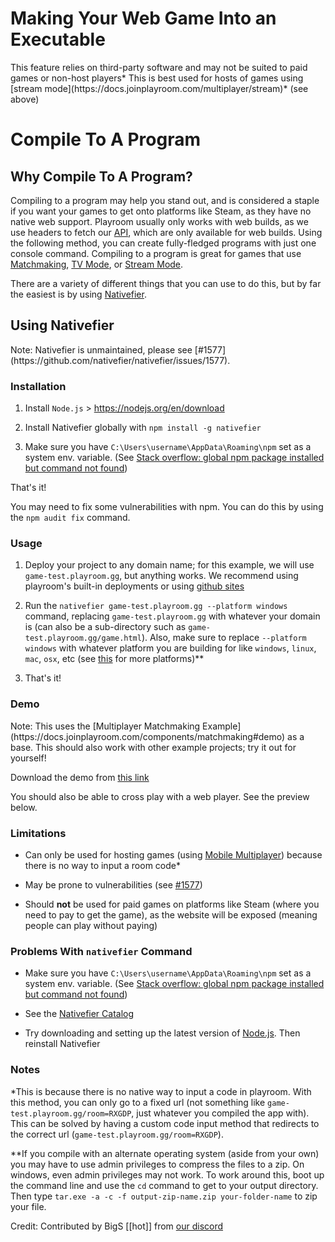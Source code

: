 

# Making Your Web Game Into an Executable 

 
<Callout emoji="👷‍♀️">
  This feature relies on third-party software and may not be suited to paid games or non-host players*
</Callout>
<Callout emoji="💡">
  This is best used for hosts of games using [stream mode](https://docs.joinplayroom.com/multiplayer/stream)* (see above)
</Callout>

# Compile To A Program

## Why Compile To A Program?

Compiling to a program may help you stand out, and is considered a staple if you want your games to get onto platforms like Steam, as they have no native web support. Playroom usually only works with web builds, as we use headers to fetch our [API](https://docs.joinplayroom.com/apidocs), which are only available for web builds. Using the following method, you can create fully-fledged programs with just one console command. 
Compiling to a program is great for games that use [Matchmaking](https://docs.joinplayroom.com/components/matchmaking), [TV Mode](https://docs.joinplayroom.com/multiplayer/tv), or [Stream Mode](https://docs.joinplayroom.com/multiplayer/stream).

There are a variety of different things that you can use to do this, but by far the easiest is by using [Nativefier](https://github.com/nativefier/nativefier).

## Using Nativefier
<Callout emoji="📜">
  Note: Nativefier is unmaintained, please see [#1577](https://github.com/nativefier/nativefier/issues/1577).
</Callout>

### Installation

1. Install `Node.js` > https://nodejs.org/en/download

2. Install Nativefier globally with `npm install -g nativefier`

3. Make sure you have `C:\Users\username\AppData\Roaming\npm` set as a system env. variable. (See [Stack overflow: global npm package installed but command not found](https://stackoverflow.com/questions/29955217/global-npm-package-installed-but-command-not-found))

That's it! 

You may need to fix some vulnerabilities with npm. You can do this by using the `npm audit fix` command.

### Usage

1. Deploy your project to any domain name; for this example, we will use `game-test.playroom.gg`, but anything works. We recommend using playroom's built-in deployments or using [github sites](github.io)

2. Run the `nativefier game-test.playroom.gg --platform windows` command, replacing `game-test.playroom.gg` with whatever your domain is (can also be a sub-directory such as `game-test.playroom.gg/game.html`). Also, make sure to replace `--platform windows` with whatever platform you are building for like `windows`, `linux`, `mac`, `osx`, etc (see [this](https://github.com/nativefier/nativefier/blob/HEAD/API.md#platform) for more platforms)**

3. That's it!

### Demo
<Callout emoji="📜">
  Note: This uses the [Multiplayer Matchmaking Example](https://docs.joinplayroom.com/components/matchmaking#demo) as a base. This should also work with other example projects; try it out for yourself! 
</Callout>

Download the demo from [this link](https://acorn-studios.itch.io/multiplayer-shooter-program-playroom-example)

You should also be able to cross play with a web player. See the preview below. 

<Preview src="https://shooter-matchmaking.joinplayroom.com" maxPlayers={3} />

### Limitations

- Can only be used for hosting games (using [Mobile Multiplayer](https://docs.joinplayroom.com/multiplayer/mobile)) because there is no way to input a room code*

- May be prone to vulnerabilities (see [#1577](https://github.com/nativefier/nativefier/issues/1577))

- Should **not** be used for paid games on platforms like Steam (where you need to pay to get the game), as the website will be exposed (meaning people can play without paying)

### Problems With `nativefier` Command

- Make sure you have `C:\Users\username\AppData\Roaming\npm` set as a system env. variable. (See [Stack overflow: global npm package installed but command not found](https://stackoverflow.com/questions/29955217/global-npm-package-installed-but-command-not-found))

- See the [Nativefier Catalog](https://github.com/nativefier/nativefier/blob/master/CATALOG.md)

- Try downloading and setting up the latest version of [Node.js](https://nodejs.org/en/download). Then reinstall Nativefier

### Notes

*This is because there is no native way to input a code in playroom. With this method, you can only go to a fixed url (not something like `game-test.playroom.gg/room=RXGDP`, just whatever you compiled the app with). This can be solved by having a custom code input method that redirects to the correct url (`game-test.playroom.gg/room=RXGDP`).

**If you compile with an alternate operating system (aside from your own) you may have to use admin privileges to compress the files to a zip. On windows, even admin privileges may not work. To work around this, boot up the command line and use the `cd` command to get to your output directory. Then type `tar.exe -a -c -f output-zip-name.zip your-folder-name` to zip your file.
 
Credit: Contributed by BigS [[hot]] from [our discord](https://discord.gg/jh5s4nWM5N)

